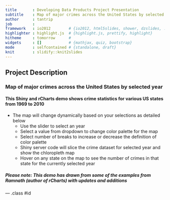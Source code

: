---
title       : Developing Data Products Project Presentation
subtitle    : Map of major crimes across the United States by selected year
author      : tantrip
job         : 
framework   : io2012        # {io2012, html5slides, shower, dzslides, ...}
highlighter : highlight.js  # {highlight.js, prettify, highlight}
hitheme     : tomorrow      # 
widgets     : []            # {mathjax, quiz, bootstrap}
mode        : selfcontained # {standalone, draft}
knit        : slidify::knit2slides
---

## Project Description

### Map of major crimes across the United States by selected year

#### This Shiny and rCharts demo shows crime statistics for various US states from 1969 to 2010  
  * The map will change dynamically based on your selections as detailed below   
    - Use the slider to select an year   
    - Select a value from dropdown to change color palette for the map   
    - Select number of breaks to increase or decrease the definition of color palette   
    - Shiny server code will slice the crime dataset for selected year and show the chloropleth map   
    - Hover on any state on the map to see the number of crimes in that state for the currently selected year   

##### Please note: This demo has drawn from some of the examples from Ramnath (author of rCharts) with updates and additions

--- .class #id





